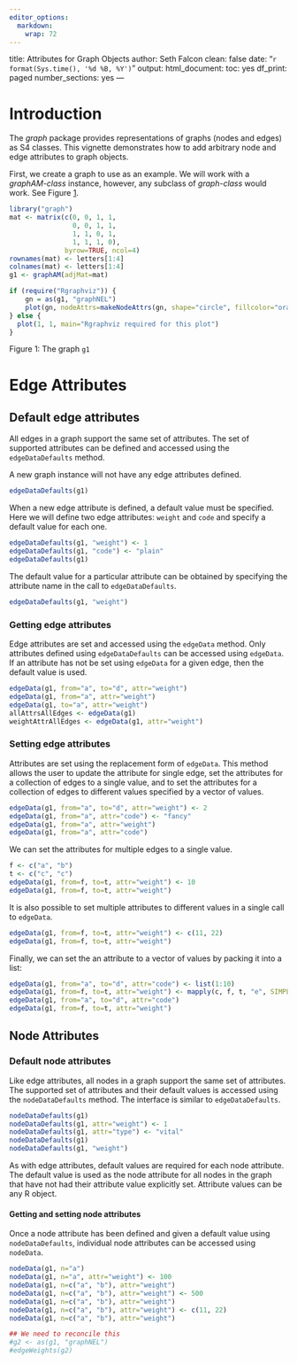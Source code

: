 ```yaml
---
editor_options: 
  markdown: 
    wrap: 72
---
```


title: Attributes for Graph Objects author: Seth Falcon clean: false
date: "`r format(Sys.time(), '%d %B, %Y')`" output: html_document: toc:
yes df_print: paged number_sections: yes ---

# Introduction

The *graph* package provides representations of graphs (nodes and edges)
as S4 classes. This vignette demonstrates how to add arbitrary node and
edge attributes to graph objects.

First, we create a graph to use as an example. We will work with a
*graphAM-class* instance, however, any subclass of *graph-class* would
work. See Figure [1](#fig1).

```r
library("graph")
mat <- matrix(c(0, 0, 1, 1, 
                0, 0, 1, 1, 
                1, 1, 0, 1, 
                1, 1, 1, 0),
              byrow=TRUE, ncol=4)
rownames(mat) <- letters[1:4]
colnames(mat) <- letters[1:4]
g1 <- graphAM(adjMat=mat)
```

```r
if (require("Rgraphviz")) {
    gn = as(g1, "graphNEL")
    plot(gn, nodeAttrs=makeNodeAttrs(gn, shape="circle", fillcolor="orange"))
} else {
  plot(1, 1, main="Rgraphviz required for this plot")
}
```

<a name="#fig1"></a>Figure 1: The graph `g1`

# Edge Attributes

## Default edge attributes

All edges in a graph support the same set of attributes. The set of
supported attributes can be defined and accessed using the
`edgeDataDefaults` method.

A new graph instance will not have any edge attributes defined.

```r
edgeDataDefaults(g1)
```

When a new edge attribute is defined, a default value must be specified.
Here we will define two edge attributes: `weight` and `code` and specify
a default value for each one.

```r
edgeDataDefaults(g1, "weight") <- 1
edgeDataDefaults(g1, "code") <- "plain"
edgeDataDefaults(g1)
```

The default value for a particular attribute can be obtained by
specifying the attribute name in the call to `edgeDataDefaults`.

```r
edgeDataDefaults(g1, "weight")
```

### Getting edge attributes

Edge attributes are set and accessed using the `edgeData` method. Only
attributes defined using `edgeDataDefaults` can be accessed using
`edgeData`. If an attribute has not be set using `edgeData` for a given
edge, then the default value is used.

```r
edgeData(g1, from="a", to="d", attr="weight")
edgeData(g1, from="a", attr="weight")
edgeData(g1, to="a", attr="weight")
allAttrsAllEdges <- edgeData(g1)
weightAttrAllEdges <- edgeData(g1, attr="weight")
```

### Setting edge attributes

Attributes are set using the replacement form of `edgeData`. This method
allows the user to update the attribute for single edge, set the
attributes for a collection of edges to a single value, and to set the
attributes for a collection of edges to different values specified by a
vector of values.

```r
edgeData(g1, from="a", to="d", attr="weight") <- 2
edgeData(g1, from="a", attr="code") <- "fancy"
edgeData(g1, from="a", attr="weight")
edgeData(g1, from="a", attr="code")
```

We can set the attributes for multiple edges to a single value.

```r
f <- c("a", "b")
t <- c("c", "c")
edgeData(g1, from=f, to=t, attr="weight") <- 10
edgeData(g1, from=f, to=t, attr="weight")
```

It is also possible to set multiple attributes to different values in a
single call to `edgeData`.

```r
edgeData(g1, from=f, to=t, attr="weight") <- c(11, 22)
edgeData(g1, from=f, to=t, attr="weight")
```

Finally, we can set the an attribute to a vector of values by packing it
into a list:

```r
edgeData(g1, from="a", to="d", attr="code") <- list(1:10)
edgeData(g1, from=f, to=t, attr="weight") <- mapply(c, f, t, "e", SIMPLIFY=FALSE) 
edgeData(g1, from="a", to="d", attr="code")
edgeData(g1, from=f, to=t, attr="weight")
```

## Node Attributes

### Default node attributes

Like edge attributes, all nodes in a graph support the same set of
attributes. The supported set of attributes and their default values is
accessed using the `nodeDataDefaults` method. The interface is similar
to `edgeDataDefaults`.

```r
nodeDataDefaults(g1)
nodeDataDefaults(g1, attr="weight") <- 1
nodeDataDefaults(g1, attr="type") <- "vital"
nodeDataDefaults(g1)
nodeDataDefaults(g1, "weight")
```

As with edge attributes, default values are required for each node
attribute. The default value is used as the node attribute for all nodes
in the graph that have not had their attribute value explicitly set.
Attribute values can be any R object.

#### Getting and setting node attributes

Once a node attribute has been defined and given a default value using
`nodeDataDefaults`, individual node attributes can be accessed using
`nodeData`.

```r
nodeData(g1, n="a")
nodeData(g1, n="a", attr="weight") <- 100
nodeData(g1, n=c("a", "b"), attr="weight")
nodeData(g1, n=c("a", "b"), attr="weight") <- 500
nodeData(g1, n=c("a", "b"), attr="weight")
nodeData(g1, n=c("a", "b"), attr="weight") <- c(11, 22)
nodeData(g1, n=c("a", "b"), attr="weight")
```

```r
## We need to reconcile this
#g2 <- as(g1, "graphNEL")
#edgeWeights(g2)
```
